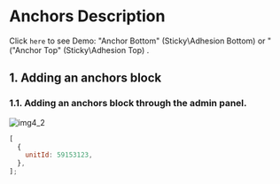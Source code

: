 

# Anchors Description

Click <Link href="/about">`here`</Link> to see Demo: "Anchor Bottom" (Sticky\Adhesion Bottom) or "("Anchor Top" (Sticky\Adhesion Top) .

## 1. Adding an anchors block

### 1.1. Adding an anchors block through the admin panel.

<StyledButton message="image">
  <Image src={img4_2} alt="img4_2" width={800} height={500} />
</StyledButton>

<StyledButton message="anchors config example">

```js filename="Anchors config example" {3} copy
[
  {
    unitId: 59153123,
  },
];
```

</StyledButton>
